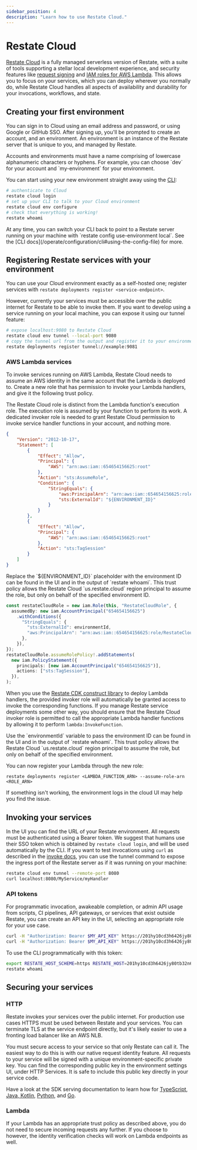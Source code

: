 ```yaml
---
sidebar_position: 4
description: "Learn how to use Restate Cloud."
---
```



# Restate Cloud

[Restate Cloud](https://restate.dev/cloud) is a fully managed serverless version of Restate, with a suite of tools supporting a stellar local development experience, and security features like [request signing](#securing-your-services) and [IAM roles for AWS Lambda](#aws-lambda-services). This allows you to focus on your services, which you can deploy wherever you normally do, while Restate Cloud handles all aspects of availability and durability for your invocations, workflows, and state.

## Creating your first environment

You can sign in to Cloud using an email address and password, or using Google or GitHub SSO.
After signing up, you'll be prompted to create an account, and an environment. An environment is an instance of the Restate server that is unique to you, and managed by Restate.

<Admonition type="tip" title="Naming">
Accounts and environments must have a name comprising of lowercase alphanumeric
characters or hyphens. For example, you can choose `dev` for your account and
`my-environment` for your environment.
</Admonition>

You can start using your new environment straight away using the [CLI](/develop/local_dev#running-restate-server--cli-locally):

```bash
# authenticate to Cloud
restate cloud login
# set up your CLI to talk to your Cloud environment
restate cloud env configure
# check that everything is working!
restate whoami
```

<Admonition type="tip" title="Switching environments in the CLI">
At any time, you can switch your CLI back to point to a Restate server running
on your machine with `restate config use-environment local`. See the
[CLI docs](/operate/configuration/cli#using-the-config-file) for more.
</Admonition>

## Registering Restate services with your environment

You can use your Cloud environment exactly as a self-hosted one; register
services with `restate deployments register <service-endpoint>`.

However, currently your services must be accessible over the public internet for
Restate to be able to invoke them. If you want to develop using a
service running on your local machine, you can expose it using our tunnel
feature:

```bash
# expose localhost:9080 to Restate Cloud
restate cloud env tunnel --local-port 9080
# copy the tunnel url from the output and register it to your environment
restate deployments register tunnel://example:9081
```

### AWS Lambda services

To invoke services running on AWS Lambda, Restate Cloud needs to assume an AWS
identity in the same account that the Lambda is deployed to. Create a new role
that has permission to invoke your Lambda handlers, and give it the following
trust policy.

<Admonition type="info">
The Restate Cloud role is distinct from the Lambda function's execution role.
The execution role is assumed by your function to perform its work. A dedicated
invoker role is needed to grant Restate Cloud permission to invoke service handler
functions in your account, and nothing more.
</Admonition>

<Tabs>
<TabItem value="json" label="IAM JSON Policy" default>

```json
{
    "Version": "2012-10-17",
    "Statement": [
        {
            "Effect": "Allow",
            "Principal": {
                "AWS": "arn:aws:iam::654654156625:root"
            },
            "Action": "sts:AssumeRole",
            "Condition": {
                "StringEquals": {
                    "aws:PrincipalArn": "arn:aws:iam::654654156625:role/RestateCloud",
                    "sts:ExternalId": "${ENVIRONMENT_ID}"
                }
            }
        },
        {
            "Effect": "Allow",
            "Principal": {
                "AWS": "arn:aws:iam::654654156625:root"
            },
            "Action": "sts:TagSession"
        }
    ]
}
```

<Admonition type="info" title="Environment Identifier">
Replace the `${ENVIRONMENT_ID}` placeholder with the environment ID can be found in the UI and in the output of `restate whoami`.
This trust policy allows the Restate Cloud `us.restate.cloud` region principal to assume the role, but only on behalf of the specified environment ID.
</Admonition>

</TabItem>
<TabItem value="cdk" label="AWS CDK">

```ts
const restateCloudRole = new iam.Role(this, "RestateCloudRole", {
  assumedBy: new iam.AccountPrincipal("654654156625")
    .withConditions({
      "StringEquals": {
        "sts:ExternalId": environmentId,
        "aws:PrincipalArn": "arn:aws:iam::654654156625:role/RestateCloud",
      },
    }),
});
restateCloudRole.assumeRolePolicy!.addStatements(
  new iam.PolicyStatement({
    principals: [new iam.AccountPrincipal("654654156625")],
    actions: ["sts:TagSession"],
  }),
);
```

When you use the [Restate CDK construct library](/deploy/services/faas/lambda/cdk) to deploy
Lambda handlers, the provided invoker role will automatically be granted access
to invoke the corresponding functions. If you manage Restate service deployments
some other way, you should ensure that the Restate Cloud invoker role is permitted
to call the appropriate Lambda handler functions by allowing it to perform `lambda:InvokeFunction`.

<Admonition type="info" title="Environment Identifier">
Use the `environmentId` variable to pass the environment ID can be found in the UI and in the output of `restate whoami`.
This trust policy allows the Restate Cloud `us.restate.cloud` region principal to assume the role, but only on behalf of the specified environment.
</Admonition>

</TabItem>
</Tabs>

You can now register your Lambda through the new role:

```shell
restate deployments register <LAMBDA_FUNCTION_ARN> --assume-role-arn <ROLE_ARN>
```

If something isn't working, the environment logs in the cloud UI may help
you find the issue.

## Invoking your services

In the UI you can find the URL of your Restate environment. All requests must be
authenticated using a Bearer token. We suggest that humans use their SSO token
which is obtained by `restate cloud login`, and will be used automatically by
the CLI. If you want to test invocations using `curl` as described in the [invoke docs](/invoke/http), you can use the tunnel command to expose
the ingress port of the Restate server as if it was running on your machine:

```bash
restate cloud env tunnel --remote-port 8080
curl localhost:8080/MyService/myHandler
```

### API tokens

For programmatic invocation, awakeable completion, or admin API usage from
scripts, CI pipelines, API gateways, or services that exist outside Restate,
you can create an API key in the UI, selecting an appropriate role for your use
case.

```bash
curl -H "Authorization: Bearer $MY_API_KEY" https://201hy10cd3h6426jy80tb32n6en.env.us.restate.cloud:8080/MyService/MyHandler
curl -H "Authorization: Bearer $MY_API_KEY" https://201hy10cd3h6426jy80tb32n6en.env.us.restate.cloud:9070/deployments
```

To use the CLI programmatically with this token:

```bash
export RESTATE_HOST_SCHEME=https RESTATE_HOST=201hy10cd3h6426jy80tb32n6en.env.us.restate.cloud RESTATE_AUTH_TOKEN=$MY_API_KEY
restate whoami
```

## Securing your services

### HTTP

Restate invokes your services over the public internet. For production use cases
HTTPS must be used between Restate and your services. You can terminate TLS at
the service endpoint directly, but it's likely easier to use a fronting
load balancer like an AWS NLB.

You must secure access to your service so that only Restate can call it.
The easiest way to do this is with our native request identity feature.
All requests to your service will be signed with a unique environment-specific private
key. You can find the corresponding public key in the environment settings UI, under HTTP Services.
It is safe to include this public key directly in your service code.

Have a look at the SDK serving documentation to learn how for [TypeScript](/develop/ts/serving#validating-request-identity), [Java, Kotlin](/develop/java/serving#validating-request-identity), [Python](/develop/python/serving#validating-request-identity), and [Go](/develop/go/serving#validating-request-identity).

### Lambda

If your Lambda has an appropriate trust policy as described above, you do not
need to secure incoming requests any further. If you choose to however, the
identity verification checks will work on Lambda endpoints as well.
